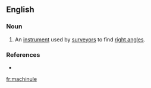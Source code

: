 ==English==

===Noun===
{{en-noun}}

# {{lb|en|obsolete}} An [[instrument]] used by [[surveyor]]s to find [[right angle]]s.

===References===
* {{R:Century 1911}}

[[fr:machinule]]